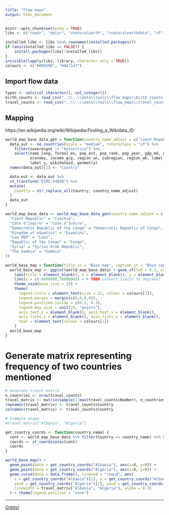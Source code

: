 ---
title: "Flow maps"
output: html_document
---

```{r setup, include=FALSE}
knitr::opts_chunk$set(echo = TRUE)
libs <- c("readr", "dplyr", "rnaturalearth", "rnaturalearthdata", "sf", "stringr", "gganimate")

installed_libs <- libs %in% rownames(installed.packages())
if (any(installed_libs == FALSE)) {
    install.packages(libs[!installed_libs])
}
invisible(lapply(libs, library, character.only = TRUE))
colours <- c("#00559D", "#AA7147")
```

## Import flow data

```{r load_data}
types <- cols(col_character(), col_integer())
birth_counts <- read_csv("..\\..\\data\\tools\\flow_maps\\birth_counts.csv", col_types = types)
travel_counts <- read_csv("..\\..\\data\\tools\\flow_maps\\travel_counts.csv", col_types = types)
```

## Mapping

https://en.wikipedia.org/wiki/Wikipedia:Finding_a_Wikidata_ID

```{r cache = TRUE}
world_map_base_data_gen = function(country_name_adjust = c("Czech Republic" = "Czech Republic")) {
  data_out <- ne_countries(scale = "medium", returnclass = "sf") %>%
    filter(sovereignt != "Antarctica") %>%
    select(name_long, formal_en, pop_est, pop_rank, pop_year, gdp_md, gdp_year,
           economy, income_grp, region_un, subregion, region_wb, label_x,
           label_y, wikidataid, geometry)
  names(data_out)[1] <- "Country"

  data_out <- data_out %>%
  st_transform("ESRI:54030") %>%
  mutate(
    Country = str_replace_all(Country, country_name_adjust)
  )
  data_out
}

world_map_base_data <- world_map_base_data_gen(country_name_adjust = c(
  "Czech Republic" = "Czechia",
  "Côte d'Ivoire" = "Cote d'Ivoire",
  "Democratic Republic of the Congo" = "Democratic Republic of Congo",
  "Kingdom of eSwatini" = "Eswatini",
  "Lao PDR" = "Laos",
  "Republic of the Congo" = "Congo",
  "Syria" = "Syrian Arab Republic",
  "The Gambia" = "Gambia"
))
```

```{r}
world_base_map = function(title_in = "Base map", caption_in = "Base caption") {
  world_base_map <- ggplot(world_map_base_data) + geom_sf(lwd = 0.3, colour = "white") +
    labs(title = element_blank(), x = element_blank(), y = element_blank()) +
    lims(y = c(-6000000,7800000)) + # TODO convert limits to degrees?
    theme_void(base_size = 24) +
    theme(
      legend.title = element_text(size = 21, colour = colours[1]),
      legend.margin = margin(c(0,0,0,0)),
      legend.position.inside = c(0.2, 0.3),
      legend.key.size = unit(25, "points"),
      axis.text.y = element_blank(), axis.text.x = element_blank(),
      axis.ticks.y = element_blank(), axis.ticks.x = element_blank(),
      text = element_text(colour = colours[1])
    )
  world_base_map
}
```

# Generate matrix representing frequency of two countries mentioned

```{r}
# Generate travel matrix
n_countries <- nrow(travel_counts)
travel_matrix <- matrix(sample(1:max(travel_counts$Number), n_countries^2, replace = TRUE), nrow = n_countries, ncol = n_countries)
rownames(travel_matrix) <- travel_counts$Country
colnames(travel_matrix) <- travel_counts$Country

# Example usage
#travel_matrix["Albania", "Algeria"]

get_country_coords <- function(country_name) {
  cent <- world_map_base_data %>% filter(Country == country_name) %>% st_geometry() %>% st_centroid()
  coords <- st_coordinates(cent)
  coords
}
```

```{r, fig.width=14}
world_base_map() +
  geom_point(data = get_country_coords("Albania"), aes(x=X, y=Y)) +
  geom_point(data = get_country_coords("Algeria"), aes(x=X, y=Y)) +
  geom_curve(data = data.frame(), lineend = "round", aes(
    x = get_country_coords("Albania")[1], y = get_country_coords("Albania")[2],
    xend = get_country_coords("Algeria")[1], yend = get_country_coords("Algeria")[2],
    linewidth = travel_matrix["Albania", "Algeria"], alpha = 0.2)
  ) + theme(legend.position = "none")
```

***

[Orbits!](../index.html)
